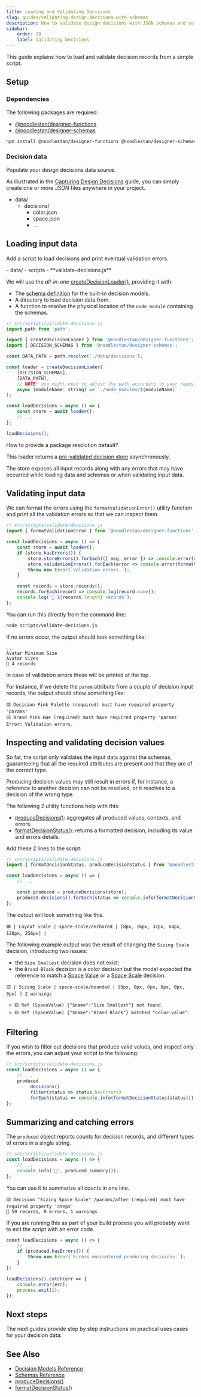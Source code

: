 ```yaml
---
title: Loading and Validating Decisions
slug: guides/validating-design-decisions-with-schemas
description: How to validate design decisions with JSON schemas and validators
sidebar:
    order: 20
    label: Validating Decisions
---
```




This guide explains how to load and validate decision records from a simple script.

## Setup

### Dependencies

The following packages are required:

-   [@noodlestan/designer-functions](/api/designer-functions)
-   [@noodlestan/designer-schemas](/api/designer-schemas)

```bash
npm install @noodlestan/designer-functions @noodlestan/designer-schemas
```

### Decision data

Populate your design decisions data source.

As illustrated in the [Capturing Design Decisions](/guides/capturing-design-decisions-in-data)
guide, you can simply create one or more JSON files anywhere in your project.

<FileTree>

-   data/
    -   decisions/
        -   color.json
        -   space.json
        -   ...

</FileTree>

## Loading input data

Add a script to load decisions and print eventual validation errors.

<FileTree>
-   data/
-   scripts
    - **validate-decisions.js**

</FileTree>

We will use the _all-in-one_
[createDecisionLoader()](/api/designer-functions/Loader/createDecisionLoader),
providing it with:

-   The [schema definition](https://github.com/noodlestan/designer/blob/main/packages/libs/designer-schemas/src/constants.ts)
    for the built-in decision models.
-   A directory to load decision data from.
-   A function to resolve the physical location of the `node_module` containing the schemas.

```js
// src/scripts/validate-decisions.js
import path from 'path';

import { createDecisionLoader } from '@noodlestan/designer-functions';
import { DECISION_SCHEMAS } from '@noodlestan/designer-schemas';

const DATA_PATH = path.resolve('./data/decisions');

const loader = createDecisionLoader(
    [DECISION_SCHEMAS],
    [DATA_PATH],
    // NOTE: you might need to adjust the path according to your repository setup
    async (moduleName: string) => `./node_modules/${moduleName}`
);

const loadDecisions = async () => {
    const store = await loader();
    // ...
};

loadDecisions();
```

<GetInvolved url="https://github.com/noodlestan/designer/issues/80">
    How to provide a package resolution default?
</GetInvolved>

This loader returns a
[pre-validated decision store](/api/designer-functions/Types/StaticDecisionStore)
asynchronously.

The store exposes all input records along with any errors that may have
occurred while loading data and schemas or when validating input data.

## Validating input data

We can format the errors using the `formatValidationError()` utility function and print all the
validation errors so that we can inspect them.

```js
// src/scripts/validate-decisions.js
import { formatValidationError } from '@noodlestan/designer-functions';

const loadDecisions = async () => {
    const store = await loader();
    if (store.hasErrors()) {
        store.storeErrors().forEach(({ msg, error }) => console.error(msg, error));
        store.validationErrors().forEach(error => console.error(formatValidationError(error)));
        throw new Error(`Validation errors.`);
    }

    const records = store.records();
    records.forEach(record => console.log(record.name));
    console.log(`🐘 ${records.length} records`);
};
```

You can run this directly from the command line:

```bash
node scripts/validate-decisions.js
```

If no errors occur, the output should look something like:

```
...
Avatar Minimum Size
Avatar Sizes
🐘 4 records
```

In case of validation errors these will be printed at the top.

For instance, if we delete the `param` attribute from a couple of decision input records,
the output should show something like:

```
🟨 Decision Pink Palette (required) must have required property 'params'
🟨 Brand Pink Hue (required) must have required property 'params'
Error: Validation errors.
```

## Inspecting and validating decision values

So far, the script only validates the input data against the schemas, guaranteeing that
all the required attributes are present and that they are of the correct type.

Producing decision values may still result in errors if, for instance, a reference to another
decision can not be resolved, or it resolves to a decision of the wrong type.

The following 2 utility functions help with this:

-   [produceDecisions()](/api/designer-functions/cli-helpers/produceDecisions): aggregates all
    produced values, contexts, and errors.
-   [formatDecisionStatus()](/api/designer-functions/cli-helpers/formatDecisionStatus): returns a
    formatted decision, including its value and errors details.

Add these 2 lines to the script:

```js
// src/scripts/validate-decisions.js
import { formatDecisionStatus, produceDecisionStatus } from '@noodlestan/designer-functions';

const loadDecisions = async () => {
    // ...

    const produced = produceDecisions(store);
    produced.decisions().forEach(status => console.info(formatDecisionStatus(status)));
};
```

The output will look something like this.

```
🟩 | Layout Scale | space-scale/anchored | [8px, 16px, 32px, 64px, 128px, 256px] |
```

The following example output was the result of changing the `Sizing Scale` decision,
introducing two issues:

-   the `Size Smallest` decision does not exist;
-   the `Brand Black` decision is a color decision but the model expected the reference to match a
    [Space Value](/decision-models/space-value) or a [Space Scale](/decision-models/space-scale)
    decision.

```
🟨 | Sizing Scale | space-scale/bounded | [0px, 0px, 0px, 0px, 0px, 0px] | 2 warnings

 > 🟨 Ref (SpaceValue) {"$name":"Size Smallest"} not found.
 > 🟨 Ref (SpaceValue) {"$name":"Brand Black"} matched "color-value".
```

## Filtering

If you wish to filter out decisions that produce valid values, and inspect only the errors,
you can adjust your script to the following:

```js
// src/scripts/validate-decisions.js
const loadDecisions = async () => {
    // ...
    produced
        .decisions()
        .filter(status => status.hasErrors)
        .forEach(status => console.info(formatDecisionStatus(status)));
};
```

## Summarizing and catching errors

The `produced` object reports counts for decision records, and different types of errors in
a single string.

```js
// src/scripts/validate-decisions.js
const loadDecisions = async () => {
    // ...
    console.info('🐘', produced.summary());
};
```

You can use it to summarize all counts in one line.

```
🟨 Decision "Sizing Space Scale" /params/after (required) must have required property 'steps'
🐘 59 records, 0 errors, 1 warnings
```

If you are running this as part of your build process you will probably want to exit the script
with an error code.

```js
const loadDecisions = async () => {
    // ...
    if (produced.hasErrors()) {
        throw new Error(`Errors encountered producing decisions.`);
    }
};

loadDecisions().catch(err => {
    console.error(err);
    process.exit(1);
});
```

## Next steps

The next guides provide step by step instructions on practical uses cases for your decision data:

<CardGrid>
    <LinkCard
        href={href('/guides/generating-css-variables-from-design-decisions-and-tokens')}
        title="Generating CSS Variables"
    />
    <LinkCard
        href={href('/guides/documenting-design-decisions-with-astro-and-mdx')}
        title="Rendering in Astro MDX"
    />

</CardGrid>

## See Also

-   [Decision Models Reference](/decision-models)
-   [Schemas Reference](/schemas)
-   [produceDecisions()](/api/designer-functions/cli-helpers/produceDecisions)
-   [formatDecisionStatus()](/api/designer-functions/cli-helpers/formatDecisionStatus)
